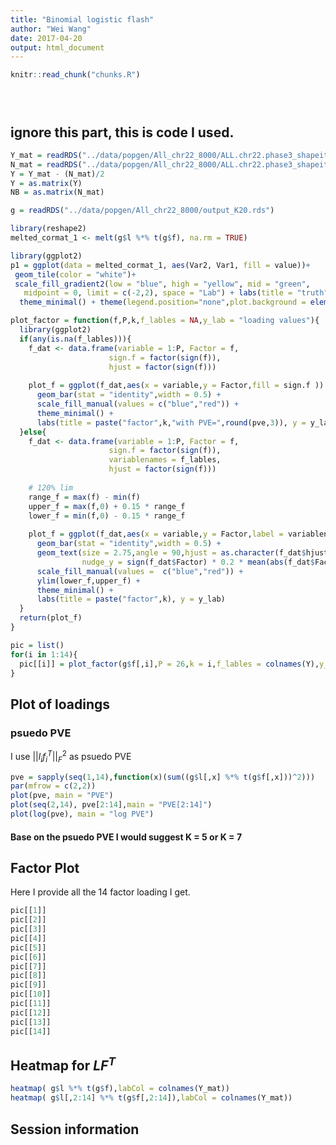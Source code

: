 ```yaml
---
title: "Binomial logistic flash"
author: "Wei Wang"
date: 2017-04-20
output: html_document
---
```


<!-- The file analysis/chunks.R contains chunks that define default settings
shared across the workflowr files. -->
```r
knitr::read_chunk("chunks.R")
```

<!-- Update knitr chunk options -->
```r
```

<!-- Insert the date the file was last updated -->
```r
```

<!-- Insert the code version (Git commit SHA1) if Git repository exists and R
 package git2r is installed -->
```r
```

<!-- Add your analysis here -->

## ignore this part, this is code I used.

```r
Y_mat = readRDS("../data/popgen/All_chr22_8000/ALL.chr22.phase3_shapeit2_mvncall_integrated.20130502.sample8000.n.rds")
N_mat = readRDS("../data/popgen/All_chr22_8000/ALL.chr22.phase3_shapeit2_mvncall_integrated.20130502.sample8000.n1.rds")
Y = Y_mat - (N_mat)/2
Y = as.matrix(Y)
NB = as.matrix(N_mat)
```

```r
g = readRDS("../data/popgen/All_chr22_8000/output_K20.rds")
```


```r
library(reshape2)
melted_cormat_1 <- melt(g$l %*% t(g$f), na.rm = TRUE)

library(ggplot2)
p1 = ggplot(data = melted_cormat_1, aes(Var2, Var1, fill = value))+
 geom_tile(color = "white")+
 scale_fill_gradient2(low = "blue", high = "yellow", mid = "green", 
   midpoint = 0, limit = c(-2,2), space = "Lab") + labs(title = "truth", y = "sample", x = "variable") +
  theme_minimal() + theme(legend.position="none",plot.background = element_rect()) 

```

```r
plot_factor = function(f,P,k,f_lables = NA,y_lab = "loading values"){
  library(ggplot2)
  if(any(is.na(f_lables))){
    f_dat <- data.frame(variable = 1:P, Factor = f,
                      sign.f = factor(sign(f)),
                      hjust = factor(sign(f)))
    
    plot_f = ggplot(f_dat,aes(x = variable,y = Factor,fill = sign.f )) +
      geom_bar(stat = "identity",width = 0.5) +
      scale_fill_manual(values = c("blue","red")) +
      theme_minimal() +
      labs(title = paste("factor",k,"with PVE=",round(pve,3)), y = y_lab )
  }else{
    f_dat <- data.frame(variable = 1:P, Factor = f,
                      sign.f = factor(sign(f)),
                      variablenames = f_lables,
                      hjust = factor(sign(f)))
    
    # 120% lim 
    range_f = max(f) - min(f)
    upper_f = max(f,0) + 0.15 * range_f
    lower_f = min(f,0) - 0.15 * range_f
    
    plot_f = ggplot(f_dat,aes(x = variable,y = Factor,label = variablenames,fill = sign.f)) +
      geom_bar(stat = "identity",width = 0.5) +
      geom_text(size = 2.75,angle = 90,hjust = as.character(f_dat$hjust),
                nudge_y = sign(f_dat$Factor) * 0.2 * mean(abs(f_dat$Factor)) ) +
      scale_fill_manual(values =  c("blue","red")) +
      ylim(lower_f,upper_f) +
      theme_minimal() +
      labs(title = paste("factor",k), y = y_lab)
  }
  return(plot_f)
}
```



```r
pic = list()
for(i in 1:14){
  pic[[i]] = plot_factor(g$f[,i],P = 26,k = i,f_lables = colnames(Y),y_lab = "loading values")
}

```

## Plot of loadings

### psuedo PVE 

I use $||l_i f_i^T||_F^2$ as psuedo PVE

```r
pve = sapply(seq(1,14),function(x)(sum((g$l[,x] %*% t(g$f[,x]))^2)))
par(mfrow = c(2,2))
plot(pve, main = "PVE")
plot(seq(2,14), pve[2:14],main = "PVE[2:14]")
plot(log(pve), main = "log PVE")
```

#### Base on the psuedo PVE I would suggest K = 5 or K = 7

## Factor Plot 

Here I provide all the 14 factor loading I get.

```r
pic[[1]]
pic[[2]]
pic[[3]]
pic[[4]]
pic[[5]]
pic[[6]]
pic[[7]]
pic[[8]]
pic[[9]]
pic[[10]]
pic[[11]]
pic[[12]]
pic[[13]]
pic[[14]]
```

## Heatmap for $LF^T$

```r
heatmap( g$l %*% t(g$f),labCol = colnames(Y_mat))
heatmap( g$l[,2:14] %*% t(g$f[,2:14]),labCol = colnames(Y_mat))
```

## Session information

<!-- Insert the session information into the document -->
```r
```
